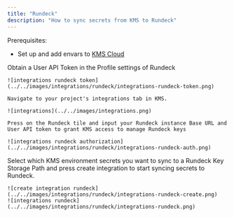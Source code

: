 ```yaml
---
title: "Rundeck"
description: "How to sync secrets from KMS to Rundeck"
---
```


Prerequisites:

- Set up and add envars to [KMS Cloud](https://kms.lux.network)

<Steps>
  <Step title="Authorize KMS for Rundeck">
    Obtain a User API Token in the Profile settings of Rundeck

    ![integrations rundeck token](../../images/integrations/rundeck/integrations-rundeck-token.png)

    Navigate to your project's integrations tab in KMS.

    ![integrations](../../images/integrations.png)

    Press on the Rundeck tile and input your Rundeck instance Base URL and User API token to grant KMS access to manage Rundeck keys

    ![integrations rundeck authorization](../../images/integrations/rundeck/integrations-rundeck-auth.png)

  </Step>
  <Step title="Start integration">
    Select which KMS environment secrets you want to sync to a Rundeck Key Storage Path and press create integration to start syncing secrets to Rundeck.

    ![create integration rundeck](../../images/integrations/rundeck/integrations-rundeck-create.png)
    ![integrations rundeck](../../images/integrations/rundeck/integrations-rundeck.png)

  </Step>
</Steps>
